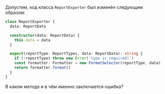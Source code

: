 Допустим, код класса `ReportExporter` был изменён следующим образом:

```ts
class ReportExporter {
  data: ReportData

  constructor(data: ReportData) {
    this.data = data
  }

  export(reportType: ReportTypes, data: ReportData): string {
    if (!reportType) throw new Error('type is required!')
    const formatter: Formatter = new FormatSelector(reportType, data)
    return formatter.format()
  }
}
```

В каком методе и в чём именно заключается ошибка?
